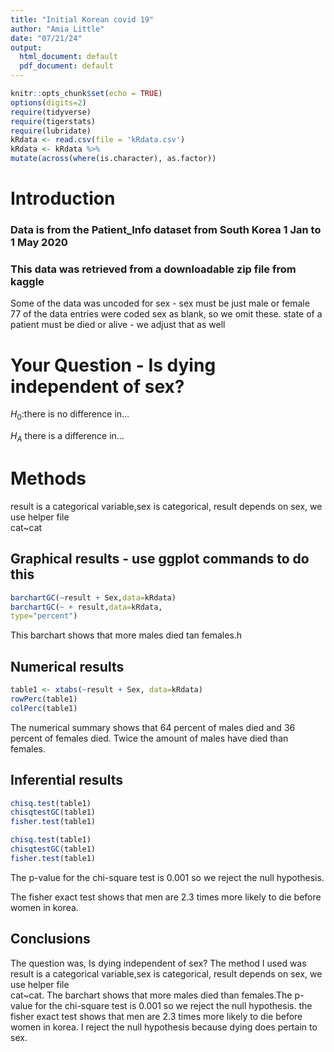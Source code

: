```yaml
---
title: "Initial Korean covid 19"
author: "Amia Little"
date: "07/21/24"
output:
  html_document: default
  pdf_document: default
---
```


```r
knitr::opts_chunk$set(echo = TRUE)
options(digits=2)
require(tidyverse)
require(tigerstats)
require(lubridate)
kRdata <- read.csv(file = 'kRdata.csv')
kRdata <- kRdata %>%
mutate(across(where(is.character), as.factor))

```

# Introduction



### Data is from the Patient_Info dataset from          South Korea 1 Jan to 1 May 2020  
### This data was retrieved from a downloadable zip file from kaggle  

Some of the data was uncoded for sex - sex must be just male or female  
77 of the data entries were coded sex  as blank, so we omit these.
state of a patient must be died or alive - we adjust that as well      
  
# Your Question - Is dying independent of sex?

$H_0$:there is no difference in...

$H_A$ there is a difference in...

# Methods
 
result is a categorical variable,sex is  categorical,
result depends on sex, we use helper file   
cat~cat     


## Graphical results - use ggplot commands to do this  

```r
barchartGC(~result + Sex,data=kRdata)
barchartGC(~ + result,data=kRdata,
type="percent")

```      
This barchart shows that more males died tan females.h

  





  
## Numerical results

```r
table1 <- xtabs(~result + Sex, data=kRdata)
rowPerc(table1)
colPerc(table1)
```
The numerical summary shows that 64 percent of males died and 36 percent of females died. 
Twice the amount of males have died than females.

## Inferential results 

```r
chisq.test(table1)
chisqtestGC(table1)
fisher.test(table1)
```




```r
chisq.test(table1)
chisqtestGC(table1)
fisher.test(table1)
```
The p-value for the chi-square test is 0.001 so we reject the null hypothesis.


The fisher exact test shows that men are 2.3 times more likely to die before women in korea.

## Conclusions

The question was,  Is dying independent of sex? The method I used was result is a categorical variable,sex is  categorical,
result depends on sex, we use helper file   
cat~cat. The barchart shows that more males died than females.The p-value for the chi-square test is 0.001 so we reject the null hypothesis.
the fisher exact test shows that men are 2.3 times more likely to die before women in korea. I reject the null hypothesis because dying does pertain to sex.
     


